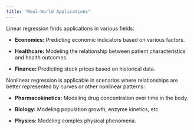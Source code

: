 ```yaml
---
title: "Real-World Applications"
---
```


Linear regression finds applications in various fields:

-   **Economics:** Predicting economic indicators based on various factors.

-   **Healthcare:** Modeling the relationship between patient characteristics and health outcomes.

-   **Finance:** Predicting stock prices based on historical data.

Nonlinear regression is applicable in scenarios where relationships are better represented by curves or other nonlinear patterns:

-   **Pharmacokinetics:** Modeling drug concentration over time in the body.

-   **Biology:** Modeling population growth, enzyme kinetics, etc.

-   **Physics:** Modeling complex physical phenomena.
